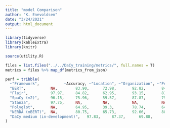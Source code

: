 ```yaml
---
title: "model Comparison"
author: "K. Enevoldsen"
date: "3/24/2021"
output: html_document
---
```


```r
library(tidyverse)
library(kableExtra)
library(knitr)

source(utility.R)
```

```r

files = list.files("../../DaCy_training/metrics/", full.names = T)
metrics = files %>% map_df(metrics_from_json)
```


```r
perf = tribble(
  ~"Framework",           ~Accuracy, ~"Location", ~"Organization", ~"Person", ~"Avg F1" , ~UAS, ~LAS,
  "BERT",           NA,        83.90,      72.98,       92.82,       84.04,       NA,      NA,
  "Flair",          97.97,     84.82,      62.95,       93.15,       81.78,       NA,      NA, 
  "SpaCy (v2)",     96.15,     75.96,      59.57,       87.87,       75.73,       81.36,   77.46,
  "Stanza",         97.75,     NA,         NA,          NA,          NA,          86.83,   84.19,
  "Polyglot",       NA,        64.95,      39.3,        78.74,       64.18,       NA,      NA,
  "NERDA (mBERT)",  NA,        80.75,      65.73,       92.66,       80.66,       NA,      NA,
  "DaCy medium (in-development)",   97.83,     87.37,      69.88,       91.84,       82.6,        87.82,   85.17
)
```


```r

```


